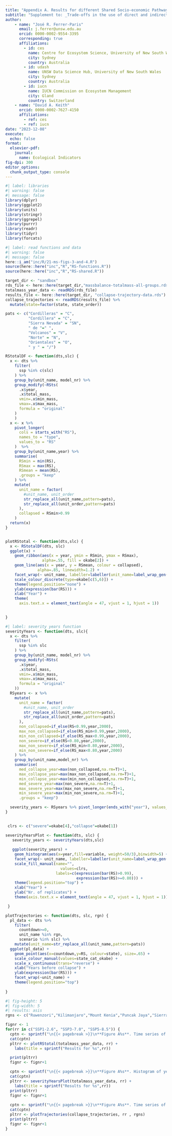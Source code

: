 ```yaml
---
title: "Appendix A. Results for different Shared Socio-economic Pathways"
subtitle: "Supplement to: _Trade-offs in the use of direct and indirect indicators of ecosystem degradation for risk assessment_"
author: 
    - name: "José R. Ferrer-Paris"
      email: j.ferrer@unsw.edu.au
      orcid: 0000-0002-9554-3395
      corresponding: true
      affiliations:
        - id: ces
          name: Centre for Ecosystem Science, University of New South Wales
          city: Sydney
          country: Australia
        - id: udash
          name: UNSW Data Science Hub, University of New South Wales
          city: Sydney
          country: Australia
        - id: iucn
          name: IUCN Commission on Ecosystem Management
          city: Gland
          country: Switzerland 
    - name: "David A. Keith"
      orcid: 0000-0002-7627-4150
      affiliations:
        - ref: ces
        - ref: iucn
date: "2023-12-08"
execute:
  echo: false
format: 
  elsevier-pdf:
    journal:
      name: Ecological Indicators
fig-dpi: 300
editor_options: 
  chunk_output_type: console
---
```


```r
#| label: libraries
#| warning: false
#| message: false
library(dplyr)
library(ggplot2)
library(units)
library(stringr)
library(ggrepel)
library(purrr)
library(readr)
library(tidyr)
library(forcats)

```


```r
#| label: read functions and data
#| warning: false
#| message: false
here::i_am("inc/R/21-ms-figs-3-and-4.R")
source(here::here("inc","R","RS-functions.R"))
source(here::here("inc","R","RS-shared.R"))

target_dir <- "sandbox"
rds_file <- here::here(target_dir,"massbalance-totalmass-all-groups.rds")
totalmass_year_data <- readRDS(rds_file)
results_file <- here::here(target_dir, "collapse-trajectory-data.rds")
collapse_trajectories <- readRDS(results_file) %>%
  mutate(state=factor(state, state_order))
```
```r
pats <- c("Cordilleras" = "C", 
          "Cordillera" = "C", 
          "Sierra Nevada" = "SN",
          " de "=" ",
          "Volcanos" = "V",
          "Norte" = "N",
          "Orientales" = "O",
          " y " = "/")

RStotalDF <- function(dts,slc) {
  x <- dts %>%
    filter(
      ssp %in% c(slc)
    ) %>%
    group_by(unit_name, model_nr) %>%
    group_modify(~RSts(
      .x$year,
      .x$total_mass,
      vmin=.x$min_mass,
      vmax=.x$max_mass,
      formula = "original"
    )
    ) 
  x <- x %>%
    pivot_longer(
      cols = starts_with("RS"),
      names_to = "type",
      values_to = "RS"
    )  %>%
    group_by(unit_name,year) %>%
    summarise(
      RSmin = min(RS),
      RSmax = max(RS),
      RSmean = mean(RS),
      .groups = "keep"
    ) %>%
    mutate(
      unit_name = factor(
        #unit_name, unit_order
        str_replace_all(unit_name,pattern=pats), 
        str_replace_all(unit_order,pattern=pats)
      ),
      collapsed = RSmin>0.99
    ) 
  return(x)
}


plotRStotal <- function(dts,slc) {
  x <- RStotalDF(dts, slc)
  ggplot(x) +
    geom_ribbon(aes(x = year, ymin = RSmin, ymax = RSmax), 
                alpha=.55, fill = okabe[2]) +
    geom_line(aes(x = year, y = RSmean, colour = collapsed), 
              alpha=.85, linewidth=1.2) +
    facet_wrap(~ unit_name, labeller=labeller(unit_name=label_wrap_gen())) +
    scale_colour_discrete(type=okabe[c(5,6)]) +
    theme(legend.position="none") +
    ylab(expression(bar(RS))) +
    xlab("Year") +
    theme(
      axis.text.x = element_text(angle = 47, vjust = 1, hjust = 1)) 

  
}
```


```r
#| label: severity years function
severityYears <- function(dts, slc){
  x <- dts %>%
    filter(
      ssp %in% slc
    ) %>%
    group_by(unit_name, model_nr) %>%
    group_modify(~RSts(
      .x$year,
      .x$total_mass,
      vmin=.x$min_mass,
      vmax=.x$max_mass,
      formula = "original"
    )) 
  RSyears <- x %>%
    mutate(
      unit_name = factor(
        #unit_name, unit_order
        str_replace_all(unit_name,pattern=pats), 
        str_replace_all(unit_order,pattern=pats)
      ),
      non_collapsed=if_else(RS<0.99,year,2000),
      max_non_collapsed=if_else(RS_min<0.99,year,2000),
      min_non_collapsed=if_else(RS_max<0.99,year,2000),
      non_severe=if_else(RS<0.80,year,2000),
      max_non_severe=if_else(RS_min<0.80,year,2000),
      min_non_severe=if_else(RS_max<0.80,year,2000)
    ) %>%
    group_by(unit_name,model_nr) %>%
    summarise(
      med_collapse_year=max(non_collapsed,na.rm=T)+1,
      max_collapse_year=max(max_non_collapsed,na.rm=T)+1,
      min_collapse_year=max(min_non_collapsed,na.rm=T)+1,
      med_severe_year=max(non_severe,na.rm=T)+1,
      max_severe_year=max(max_non_severe,na.rm=T)+1,
      min_severe_year=max(min_non_severe,na.rm=T)+1,
      .groups = "keep")

  severity_years <- RSyears %>% pivot_longer(ends_with("year"), values_to = "year",names_to=c("bound","variable"), names_pattern="(.*)_(.*)_year") %>% filter(year<2101)
}
 

 clrs <- c("severe"=okabe[4],"collapse"=okabe[1])

severityYearsPlot <- function(dts, slc) {
   severity_years <- severityYears(dts,slc)
  
   ggplot(severity_years) +
    geom_histogram(aes(x=year,fill=variable, weight=50/3),binwidth=5) +
    facet_wrap(~ unit_name, labeller=labeller(unit_name=label_wrap_gen())) +
    scale_fill_manual(name="",
                        values=clrs,
                      labels=c(expression(bar(RS)>0.99),
                               expression(bar(RS)>=0.80))) +
    theme(legend.position="top") +
    xlab("Year") + 
    ylab("Nr. of replicates") +
    theme(axis.text.x = element_text(angle = 47, vjust = 1, hjust = 1))

 }

plotTrajectories <- function(dts, slc, rgn) {
  pl_data <- dts %>%
    filter(
      countdown>=0, 
      unit_name %in% rgn,
      scenario %in% slc) %>% 
    mutate(unit_name=str_replace_all(unit_name,pattern=pats))
  ggplot(pl_data) +
    geom_point(aes(x=countdown,y=RS, colour=state), size=.65) +
    scale_colour_manual(values=state_cat_okabe) +
    scale_x_continuous(trans="reverse") +
    xlab("Years before collapse") +
    ylab(expression(bar(RS))) +
    facet_wrap(~unit_name) +
    theme(legend.position="top")
  
}


```


```r
#| fig-height: 5
#| fig-width: 5
#| results: asis
rgns <- c("Ruwenzori","Kilimanjaro","Mount Kenia","Puncak Jaya","Sierra Nevada de Santa Marta", "Cordillera de Merida", "Mexico")

fignr <- 1
for(rr in c("SSP1-2.6", "SSP3-7.0", "SSP5-8.5")) {
  cptn <- sprintf("\n{{< pagebreak >}}\n**Figure A%s**. Time series of averaged relative severity (RS) of the projected loss of ice mass for 12 tropical glacier ecosystem types, blue line and shaded ribbon represents smoothed median, maxima and minima calculated from median and median absolute deviation of 50 replicates from each of 12 GCM models under shared socio-economic pathway %s.  Red segments indicate that all models predict collapse ($RS>0.99$).\n\n",fignr, rr)
  cat(cptn)
  pltrr <- plotRStotal(totalmass_year_data, rr) + 
    labs(title = sprintf("Results for %s",rr))

  print(pltrr)
  fignr <- fignr+1

  cptn <- sprintf("\n{{< pagebreak >}}\n**Figure A%s**. Histogram of year when time series of average relative severity (RS) of loss of ice mass reaches thresholds of very high severity ($\\bar{\\textrm{RS}} \\geq 0.80$) and collapse ($\\bar{\\textrm{RS}} \\geq 0.99$) under shared socio-economic pathway %s for 12 tropical glacier ecosystem types.\n\n", fignr, rr)
  cat(cptn)
  pltrr <- severityYearsPlot(totalmass_year_data, rr) + 
    labs(title = sprintf("Results for %s",rr))
  print(pltrr)
  fignr <- fignr+1
  
  cptn <- sprintf("\n{{< pagebreak >}}\n**Figure A%s**. Time series of average relative severity (RS) for six tropical glacier ecosystem types at risk of collapse and 12 GCMs, each point is a time step (1 year) with colours indicating transition between states defined by thresholds of relative severity (moderate: 0.3, high: 0.5, very high: 0.8) and cumulative extent of decline (localised: 0.3, intermediate: 0.5 and widespread: 0.8) of loss of ice mass for shared socio-economic pathway %s. Years are rescaled to represent time prior to collapse (year=0).\n\n", fignr, rr)
  cat(cptn)
  pltrr <- plotTrajectories(collapse_trajectories, rr , rgns)
  print(pltrr)
  fignr <- fignr+1
}
```



